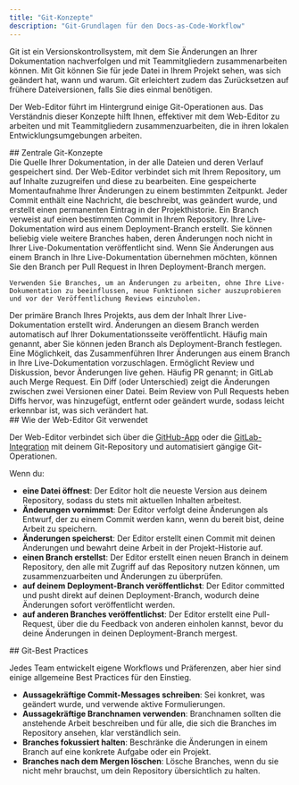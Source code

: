 ```yaml
---
title: "Git-Konzepte"
description: "Git-Grundlagen für den Docs-as-Code-Workflow"
---
```


Git ist ein Versionskontrollsystem, mit dem Sie Änderungen an Ihrer Dokumentation nachverfolgen und mit Teammitgliedern zusammenarbeiten können. Mit Git können Sie für jede Datei in Ihrem Projekt sehen, was sich geändert hat, wann und warum. Git erleichtert zudem das Zurücksetzen auf frühere Dateiversionen, falls Sie dies einmal benötigen.

Der Web-Editor führt im Hintergrund einige Git-Operationen aus. Das Verständnis dieser Konzepte hilft Ihnen, effektiver mit dem Web-Editor zu arbeiten und mit Teammitgliedern zusammenzuarbeiten, die in ihren lokalen Entwicklungsumgebungen arbeiten.

<div id="core-git-concepts">
  ## Zentrale Git-Konzepte
</div>

<AccordionGroup>
  <Accordion title="Repository">
    Die Quelle Ihrer Dokumentation, in der alle Dateien und deren Verlauf gespeichert sind. Der Web-Editor verbindet sich mit Ihrem Repository, um auf Inhalte zuzugreifen und diese zu bearbeiten.
  </Accordion>

  <Accordion title="Commit">
    Eine gespeicherte Momentaufnahme Ihrer Änderungen zu einem bestimmten Zeitpunkt. Jeder Commit enthält eine Nachricht, die beschreibt, was geändert wurde, und erstellt einen permanenten Eintrag in der Projekthistorie.
  </Accordion>

  <Accordion title="Branch">
    Ein Branch verweist auf einen bestimmten Commit in Ihrem Repository. Ihre Live-Dokumentation wird aus einem Deployment-Branch erstellt. Sie können beliebig viele weitere Branches haben, deren Änderungen noch nicht in Ihrer Live-Dokumentation veröffentlicht sind. Wenn Sie Änderungen aus einem Branch in Ihre Live-Dokumentation übernehmen möchten, können Sie den Branch per Pull Request in Ihren Deployment-Branch mergen.

    Verwenden Sie Branches, um an Änderungen zu arbeiten, ohne Ihre Live-Dokumentation zu beeinflussen, neue Funktionen sicher auszuprobieren und vor der Veröffentlichung Reviews einzuholen.
  </Accordion>

  <Accordion title="Deployment branch">
    Der primäre Branch Ihres Projekts, aus dem der Inhalt Ihrer Live-Dokumentation erstellt wird. Änderungen an diesem Branch werden automatisch auf Ihrer Dokumentationsseite veröffentlicht. Häufig main genannt, aber Sie können jeden Branch als Deployment-Branch festlegen.
  </Accordion>

  <Accordion title="Pull request">
    Eine Möglichkeit, das Zusammenführen Ihrer Änderungen aus einem Branch in Ihre Live-Dokumentation vorzuschlagen. Ermöglicht Review und Diskussion, bevor Änderungen live gehen. Häufig PR genannt; in GitLab auch Merge Request.
  </Accordion>

  <Accordion title="Diff">
    Ein Diff (oder Unterschied) zeigt die Änderungen zwischen zwei Versionen einer Datei. Beim Review von Pull Requests heben Diffs hervor, was hinzugefügt, entfernt oder geändert wurde, sodass leicht erkennbar ist, was sich verändert hat.
  </Accordion>
</AccordionGroup>

<div id="how-the-web-editor-uses-git">
  ## Wie der Web-Editor Git verwendet
</div>

Der Web-Editor verbindet sich über die [GitHub-App](/de/deploy/github) oder die [GitLab-Integration](/de/deploy/gitlab) mit deinem Git-Repository und automatisiert gängige Git-Operationen.

Wenn du:

* **eine Datei öffnest**: Der Editor holt die neueste Version aus deinem Repository, sodass du stets mit aktuellen Inhalten arbeitest.
* **Änderungen vornimmst**: Der Editor verfolgt deine Änderungen als Entwurf, der zu einem Commit werden kann, wenn du bereit bist, deine Arbeit zu speichern.
* **Änderungen speicherst**: Der Editor erstellt einen Commit mit deinen Änderungen und bewahrt deine Arbeit in der Projekt-Historie auf.
* **einen Branch erstellst**: Der Editor erstellt einen neuen Branch in deinem Repository, den alle mit Zugriff auf das Repository nutzen können, um zusammenzuarbeiten und Änderungen zu überprüfen.
* **auf deinem Deployment-Branch veröffentlichst**: Der Editor committed und pusht direkt auf deinen Deployment-Branch, wodurch deine Änderungen sofort veröffentlicht werden.
* **auf anderen Branches veröffentlichst**: Der Editor erstellt eine Pull-Request, über die du Feedback von anderen einholen kannst, bevor du deine Änderungen in deinen Deployment-Branch mergest.

<div id="git-best-practices">
  ## Git-Best Practices
</div>

Jedes Team entwickelt eigene Workflows und Präferenzen, aber hier sind einige allgemeine Best Practices für den Einstieg.

* **Aussagekräftige Commit-Messages schreiben**: Sei konkret, was geändert wurde, und verwende aktive Formulierungen.
* **Aussagekräftige Branchnamen verwenden**: Branchnamen sollten die anstehende Arbeit beschreiben und für alle, die sich die Branches im Repository ansehen, klar verständlich sein.
* **Branches fokussiert halten**: Beschränke die Änderungen in einem Branch auf eine konkrete Aufgabe oder ein Projekt.
* **Branches nach dem Mergen löschen**: Lösche Branches, wenn du sie nicht mehr brauchst, um dein Repository übersichtlich zu halten.